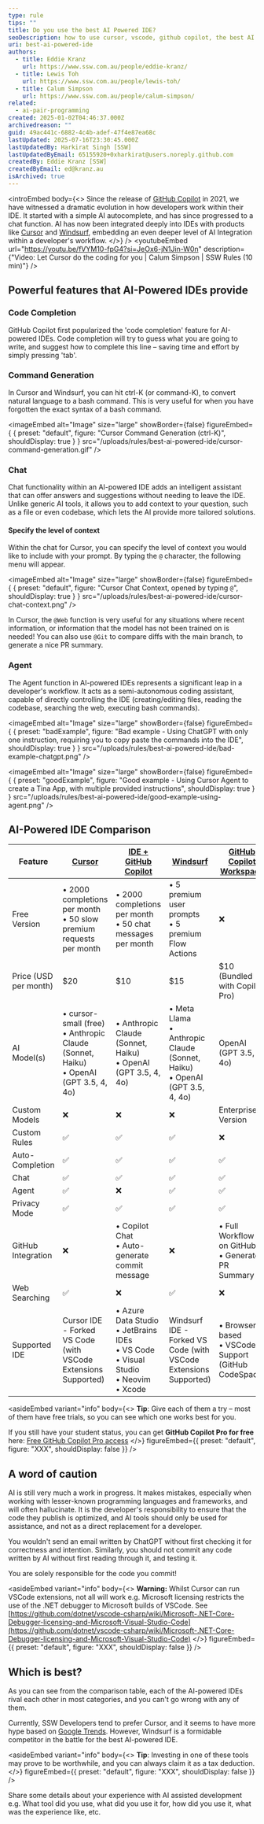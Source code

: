 ```yaml
---
type: rule
tips: ""
title: Do you use the best AI Powered IDE?
seoDescription: how to use cursor, vscode, github copilot, the best AI powered IDE
uri: best-ai-powered-ide
authors:
  - title: Eddie Kranz
    url: https://www.ssw.com.au/people/eddie-kranz/
  - title: Lewis Toh
    url: https://www.ssw.com.au/people/lewis-toh/
  - title: Calum Simpson
    url: https://www.ssw.com.au/people/calum-simpson/
related:
  - ai-pair-programming
created: 2025-01-02T04:46:37.000Z
archivedreason: ""
guid: 49ac441c-6882-4c4b-adef-47f4e87ea68c
lastUpdated: 2025-07-16T23:30:45.000Z
lastUpdatedBy: Harkirat Singh [SSW]
lastUpdatedByEmail: 65155920+0xharkirat@users.noreply.github.com
createdBy: Eddie Kranz [SSW]
createdByEmail: ed@kranz.au
isArchived: true
---
```

<introEmbed
  body={<>
Since the release of [GitHub Copilot](https://github.com/features/copilot) in 2021, we have witnessed a dramatic evolution in how developers work within their IDE. It started with a simple AI autocomplete, and has since progressed to a chat function. AI has now been integrated deeply into IDEs with products like [Cursor](https://www.cursor.com/) and [Windsurf](https://codeium.com/windsurf), embedding an even deeper level of AI Integration within a developer's workflow.
  </>}
/>
<youtubeEmbed url="https://youtu.be/fVYM10-fpG4?si=JeOx6-jN1Jin-W0n" description={"Video: Let Cursor do the coding for you | Calum Simpson | SSW Rules (10 min)"} />

## Powerful features that AI-Powered IDEs provide

### Code Completion

GitHub Copilot first popularized the 'code completion' feature for AI-powered IDEs. Code completion will try to guess what you are going to write, and suggest how to complete this line – saving time and effort by simply pressing 'tab'.

### Command Generation

In Cursor and Windsurf, you can hit ctrl-K (or command-K), to convert natural language to a bash command. This is very useful for when you have forgotten the exact syntax of a bash command.


<imageEmbed
  alt="Image"
  size="large"
  showBorder={false}
  figureEmbed={ {
    preset: "default",
    figure: "Cursor Command Generation (ctrl-K)",
    shouldDisplay: true
  } }
  src="/uploads/rules/best-ai-powered-ide/cursor-command-generation.gif"
/>

### Chat

Chat functionality within an AI-powered IDE adds an intelligent assistant that can offer answers and suggestions without needing to leave the IDE. Unlike generic AI tools, it allows you to add context to your question, such as a file or even codebase, which lets the AI provide more tailored solutions.

#### Specify the level of context

Within the chat for Cursor, you can specify the level of context you would like to include with your prompt. By typing the `@` character, the following menu will appear.


<imageEmbed
  alt="Image"
  size="large"
  showBorder={false}
  figureEmbed={ {
    preset: "default",
    figure: "Cursor Chat Context, opened by typing `@`",
    shouldDisplay: true
  } }
  src="/uploads/rules/best-ai-powered-ide/cursor-chat-context.png"
/>

In Cursor, the `@Web` function is very useful for any situations where recent information, or information that the model has not been trained on is needed! You can also use `@Git` to compare diffs with the main branch, to generate a nice PR summary.

### Agent

The Agent function in AI-powered IDEs represents a significant leap in a developer's workflow. It acts as a semi-autonomous coding assistant, capable of directly controlling the IDE (creating/editing files, reading the codebase, searching the web, executing bash commands).

<imageEmbed
  alt="Image"
  size="large"
  showBorder={false}
  figureEmbed={ {
    preset: "badExample",
    figure: "Bad example - Using ChatGPT with only one instruction, requiring you to copy paste the commands into the IDE",
    shouldDisplay: true
  } }
  src="/uploads/rules/best-ai-powered-ide/bad-example-chatgpt.png"
/>

<imageEmbed
  alt="Image"
  size="large"
  showBorder={false}
  figureEmbed={ {
    preset: "goodExample",
    figure: "Good example - Using Cursor Agent to create a Tina App, with multiple provided instructions",
    shouldDisplay: true
  } }
  src="/uploads/rules/best-ai-powered-ide/good-example-using-agent.png"
/>

## AI-Powered IDE Comparison

| Feature               | [Cursor](https://www.cursor.com/)                                                        | [IDE + GitHub Copilot](https://github.com/features/copilot)                                    | [Windsurf](https://codeium.com/windsurf)                                        | [GitHub Copilot Workspace](https://githubnext.com/projects/copilot-workspace) |
| --------------------- | ---------------------------------------------------------------------------------------- | ---------------------------------------------------------------------------------------------- | ------------------------------------------------------------------------------- | ----------------------------------------------------------------------------- |
| Free Version          | • 2000 completions per month<br>• 50 slow premium requests per month                     | • 2000 completions per month<br>• 50 chat messages per month                                   | • 5 premium user prompts<br>• 5 premium Flow Actions                            | ❌                                                                             |
| Price (USD per month) | $20                                                                                      | $10                                                                                            | $15                                                                             | $10 (Bundled with Copilot Pro)                                                |
| AI Model(s)           | • cursor-small (free)<br>• Anthropic Claude (Sonnet, Haiku)<br>• OpenAI (GPT 3.5, 4, 4o) | • Anthropic Claude (Sonnet, Haiku)<br>• OpenAI (GPT 3.5, 4, 4o)                                | • Meta Llama<br>• Anthropic Claude (Sonnet, Haiku)<br>• OpenAI (GPT 3.5, 4, 4o) | OpenAI (GPT 3.5, 4, 4o)                                                       |
| Custom Models         | ❌                                                                                        | ❌                                                                                              | ❌                                                                               | Enterprise Version                                                            |
| Custom Rules          | ✅                                                                                        | ✅                                                                                              | ✅                                                                               | ❌                                                                             |
| Auto-Completion       | ✅                                                                                        | ✅                                                                                              | ✅                                                                               | ✅                                                                             |
| Chat                  | ✅                                                                                        | ✅                                                                                              | ✅                                                                               | ✅                                                                             |
| Agent                 | ✅                                                                                        | ❌                                                                                              | ✅                                                                               | ✅                                                                             |
| Privacy Mode          | ✅                                                                                        | ✅                                                                                              | ✅                                                                               | ✅                                                                             |
| GitHub Integration    | ❌                                                                                        | • Copilot Chat<br>• Auto-generate commit message                                               | ❌                                                                               | • Full Workflow is on GitHub<br>• Generate PR Summary                         |
| Web Searching         | ✅                                                                                        | ❌                                                                                              | ✅                                                                               | ❌                                                                             |
| Supported IDE         | Cursor IDE - Forked VS Code (with VSCode Extensions Supported)                           | • Azure Data Studio<br>• JetBrains IDEs<br>• VS Code<br>• Visual Studio<br>• Neovim<br>• Xcode | Windsurf IDE - Forked VS Code (with VSCode Extensions Supported)                | • Browser based<br>• VSCode Support (GitHub CodeSpace)                        |

<asideEmbed
  variant="info"
  body={<>
    **Tip**: Give each of them a try – most of them have free trials, so you can see which one works best for you.

If you still have your student status, you can get **GitHub Copilot Pro for free** here: [Free GitHub Copilot Pro access](https://docs.github.com/en/copilot/how-tos/manage-your-account/getting-free-access-to-copilot-pro-as-a-student-teacher-or-maintainer#about-free-github-copilot-pro-access)
  </>}
  figureEmbed={{
    preset: "default",
    figure: "XXX",
    shouldDisplay: false
  }}
/>


## A word of caution

AI is still very much a work in progress. It makes mistakes, especially when working with lesser-known programming languages and frameworks, and will often hallucinate. It is the developer's responsibility to ensure that the code they publish is optimized, and AI tools should only be used for assistance, and not as a direct replacement for a developer.

You wouldn't send an email written by ChatGPT without first checking it for correctness and intention. Similarly, you should not commit any code written by AI without first reading through it, and testing it.

You are solely responsible for the code you commit!

<asideEmbed
  variant="info"
  body={<>
    **Warning:** Whilst Cursor can run VSCode extensions, not all will work e.g. Microsoft licensing restricts the use of the .NET debugger to Microsoft builds of VSCode.
See [https://github.com/dotnet/vscode-csharp/wiki/Microsoft-.NET-Core-Debugger-licensing-and-Microsoft-Visual-Studio-Code](https://github.com/dotnet/vscode-csharp/wiki/Microsoft-.NET-Core-Debugger-licensing-and-Microsoft-Visual-Studio-Code)
  </>}
  figureEmbed={{
    preset: "default",
    figure: "XXX",
    shouldDisplay: false
  }}
/>

## Which is best?

As you can see from the comparison table, each of the AI-powered IDEs rival each other in most categories, and you can't go wrong with any of them.

Currently, SSW Developers tend to prefer Cursor, and it seems to have more hype based on [Google Trends](https://trends.google.com.au/trends/explore?q=cursor%20ide,windsurf%20ide&hl=en). However, Windsurf is a formidable competitor in the battle for the best AI-powered IDE.

<asideEmbed
  variant="info"
  body={<>
    **Tip**: Investing in one of these tools may prove to be worthwhile, and you can always claim it as a tax deduction.
  </>}
  figureEmbed={{
    preset: "default",
    figure: "XXX",
    shouldDisplay: false
  }}
/>

Share some details about your experience  with AI assisted development e.g. What tool did you use, what did you use it for, how did you use it, what was the experience like, etc.
